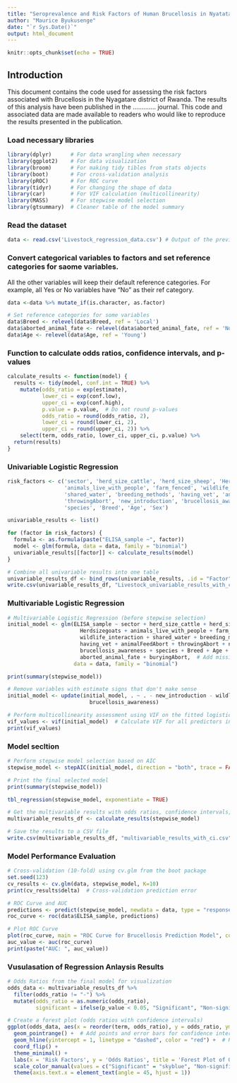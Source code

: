 ```yaml
---
title: "Seroprevalence and Risk Factors of Human Brucellosis in Nyatatare Disrict of Rwanda"
author: "Maurice Byukusenge"
date: "`r Sys.Date()`"
output: html_document
---
```


```r
knitr::opts_chunk$set(echo = TRUE)
```

## Introduction

This document contains the code used for assessing the risk factors associated with Brucellosis in the Nyagatare district of Rwanda. The results of this analysis have been published in the ............. journal. This code and associated data are made available to readers who would like to reproduce the results presented in the publication. 


### Load necessary libraries

```r
library(dplyr)      # For data wrangling when necessary
library(ggplot2)    # For data visualization
library(broom)      # For making tidy tibles from stats objects
library(boot)       # For cross-validation analysis
library(pROC)       # For ROC curve
library(tidyr)      # For changing the shape of data
library(car)        # For VIF calculation (multicollinearity)
library(MASS)       # For stepwise model selection
library(gtsummary)  # Cleaner table of the model summary
```

### Read the dataset

```r
data <- read.csv('Livestock_regression_data.csv') # Output of the previous step
```

### Convert categorical variables to factors and set reference categories for saome variables.

All the other variables will keep their default reference categories. For example, all Yes or No variables have "No" as their ref category.

```r
data <-data %>% mutate_if(is.character, as.factor)

# Set reference categories for some variables
data$Breed <- relevel(data$Breed, ref = 'Local')
data$aborted_animal_fate <- relevel(data$aborted_animal_fate, ref = 'Not applicable')
data$Age <- relevel(data$Age, ref = 'Young')

```


### Function to calculate odds ratios, confidence intervals, and p-values

```r
calculate_results <- function(model) {
  results <- tidy(model, conf.int = TRUE) %>%
    mutate(odds_ratio = exp(estimate),
           lower_ci = exp(conf.low),
           upper_ci = exp(conf.high),
           p.value = p.value,  # Do not round p-values
           odds_ratio = round(odds_ratio, 2),
           lower_ci = round(lower_ci, 2),
           upper_ci = round(upper_ci, 2)) %>%
    select(term, odds_ratio, lower_ci, upper_ci, p.value) %>%
  return(results)
}
```

### Univariable Logistic Regression

```r
risk_factors <- c('sector', 'herd_size_cattle', 'herd_size_sheep', 'Herdsizegoats', 
                  'animals_live_with_people', 'farm_fenced', 'wildlife_interaction', 
                  'shared_water', 'breeding_methods', 'having_vet', 'animalFeedAbort', 
                  'throwingAbort', 'new_introduction', 'brucellosis_awareness', 
                  'species', 'Breed', 'Age', 'Sex')

univariable_results <- list()

for (factor in risk_factors) {
  formula <- as.formula(paste("ELISA_sample ~", factor))
  model <- glm(formula, data = data, family = "binomial")
  univariable_results[[factor]] <- calculate_results(model)
}

# Combine all univariable results into one table
univariable_results_df <- bind_rows(univariable_results, .id = "Factor")
write.csv(univariable_results_df, "Livestock_univariable_results_with_ci.csv", row.names = FALSE)

```

### Multivariable Logistic Regression

```r
# Multivariable Logistic Regression (before stepwise selection)
initial_model <- glm(ELISA_sample ~ sector + herd_size_cattle + herd_size_sheep + 
                       Herdsizegoats + animals_live_with_people + farm_fenced + 
                       wildlife_interaction + shared_water + breeding_methods + 
                       having_vet + animalFeedAbort + throwingAbort + new_introduction + 
                       brucellosis_awareness + species + Breed + Age + Sex + 
                       aborted_animal_fate + buryingAbort,  # Add missing variables
                     data = data, family = "binomial")

print(summary(stepwise_model))

```

```r
# Remove variables with estimate signs that don't make sense
initial_model <- update(initial_model, . ~ . - new_introduction - wildlife_interaction - animals_live_with_people - 
                          brucellosis_awareness)

```

```r
# Perform multicollinearity assessment using VIF on the fitted logistic regression model
vif_values <- vif(initial_model)  # Calculate VIF for all predictors in the model
print(vif_values)
```

### Model secltion

```r
# Perform stepwise model selection based on AIC
stepwise_model <- stepAIC(initial_model, direction = "both", trace = FALSE)

# Print the final selected model
print(summary(stepwise_model))

tbl_regression(stepwise_model, exponentiate = TRUE)
```


```r

# Get the multivariable results with odds ratios, confidence intervals, and p-values
multivariable_results_df <- calculate_results(stepwise_model)

# Save the results to a CSV file
write.csv(multivariable_results_df, "multivariable_results_with_ci.csv", row.names = FALSE)
```

### Model Performance Evaluation

```r
# Cross-validation (10-fold) using cv.glm from the boot package
set.seed(123)
cv_results <- cv.glm(data, stepwise_model, K=10)
print(cv_results$delta)  # Cross-validation prediction error

# ROC Curve and AUC
predictions <- predict(stepwise_model, newdata = data, type = "response")
roc_curve <- roc(data$ELISA_sample, predictions)

# Plot ROC Curve
plot(roc_curve, main = "ROC Curve for Brucellosis Prediction Model", col = "blue")
auc_value <- auc(roc_curve)
print(paste("AUC: ", auc_value))

```

### Vusulasation of Regression Anlaysis Results

```r
# Odds Ratios from the final model for visualization
odds_data <- multivariable_results_df %>%
  filter(odds_ratio != "-") %>%
  mutate(odds_ratio = as.numeric(odds_ratio),
         significant = ifelse(p_value < 0.05, "Significant", "Non-significant"))

# Create a forest plot (odds ratios with confidence intervals)
ggplot(odds_data, aes(x = reorder(term, odds_ratio), y = odds_ratio, ymin = lower_ci, ymax = upper_ci, color = significant)) +
  geom_pointrange() +  # Add points and error bars for confidence intervals
  geom_hline(yintercept = 1, linetype = "dashed", color = "red") +  # Reference line at OR=1
  coord_flip() +
  theme_minimal() +
  labs(x = 'Risk Factors', y = 'Odds Ratios', title = 'Forest Plot of Odds Ratios with 95% Confidence Intervals') +
  scale_color_manual(values = c("Significant" = "skyblue", "Non-significant" = "gray")) +  # Custom colors for significant vs. non-significant
  theme(axis.text.x = element_text(angle = 45, hjust = 1))

```





